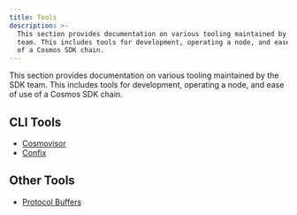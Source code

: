 ```yaml
---
title: Tools
description: >-
  This section provides documentation on various tooling maintained by the SDK
  team. This includes tools for development, operating a node, and ease of use
  of a Cosmos SDK chain.
---
```


This section provides documentation on various tooling maintained by the SDK team.
This includes tools for development, operating a node, and ease of use of a Cosmos SDK chain.

## CLI Tools

* [Cosmovisor](/docs/sdk/next/tools/cosmovisor/README)
* [Confix](/docs/sdk/next/tools/confix/README)

## Other Tools

* [Protocol Buffers](/docs/sdk/next/documentation/protocol-development/protobuf)
